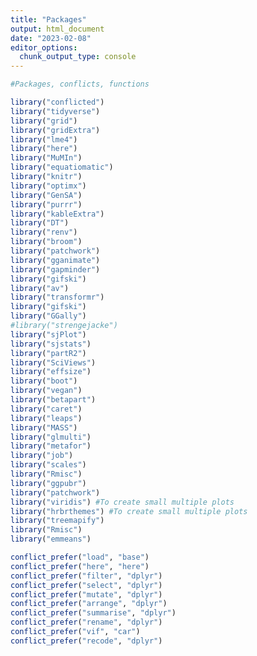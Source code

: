 ```yaml
---
title: "Packages"
output: html_document
date: "2023-02-08"
editor_options: 
  chunk_output_type: console
---
```


```r

#Packages, conflicts, functions

library("conflicted")
library("tidyverse")
library("grid")
library("gridExtra") 
library("lme4")
library("here")
library("MuMIn")
library("equatiomatic")
library("knitr")
library("optimx")
library("GenSA")
library("purrr")
library("kableExtra")
library("DT")
library("renv")
library("broom")
library("patchwork")
library("gganimate") 
library("gapminder")
library("gifski")
library("av")
library("transformr")
library("gifski")
library("GGally")
#library("strengejacke")
library("sjPlot")
library("sjstats")
library("partR2")
library("SciViews")
library("effsize")
library("boot")
library("vegan")
library("betapart")
library("caret")
library("leaps")
library("MASS")
library("glmulti")
library("metafor")
library("job")
library("scales")
library("Rmisc")
library("ggpubr")
library("patchwork")
library("viridis") #To create small multiple plots
library("hrbrthemes") #To create small multiple plots
library("treemapify")
library("Rmisc")
library("emmeans")

conflict_prefer("load", "base")
conflict_prefer("here", "here")
conflict_prefer("filter", "dplyr")
conflict_prefer("select", "dplyr")
conflict_prefer("mutate", "dplyr")
conflict_prefer("arrange", "dplyr")
conflict_prefer("summarise", "dplyr")
conflict_prefer("rename", "dplyr")
conflict_prefer("vif", "car")
conflict_prefer("recode", "dplyr")
```